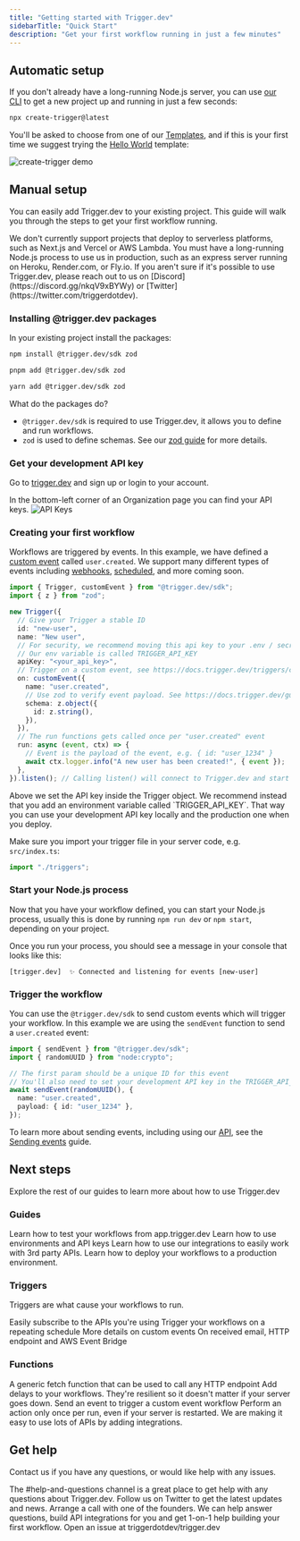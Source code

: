 ```yaml
---
title: "Getting started with Trigger.dev"
sidebarTitle: "Quick Start"
description: "Get your first workflow running in just a few minutes"
---
```


## Automatic setup

If you don't already have a long-running Node.js server, you can use [our CLI](https://www.npmjs.com/package/create-trigger) to get a new project up and running in just a few seconds:

```bash
npx create-trigger@latest
```

You'll be asked to choose from one of our [Templates](https://app.trigger.dev/templates), and if this is your first time we suggest trying the [Hello World](https://app.trigger.dev/templates/hello-world) template:

![create-trigger demo](/images/create-trigger-demo.gif)

## Manual setup

You can easily add Trigger.dev to your existing project. This guide will walk you through the steps to get your first workflow running.

<Note>
  We don't currently support projects that deploy to serverless platforms, such
  as Next.js and Vercel or AWS Lambda. You must have a long-running Node.js
  process to use us in production, such as an express server running on Heroku,
  Render.com, or Fly.io. If you aren't sure if it's possible to use Trigger.dev,
  please reach out to us on [Discord](https://discord.gg/nkqV9xBYWy) or
  [Twitter](https://twitter.com/triggerdotdev).
</Note>

### Installing @trigger.dev packages

In your existing project install the packages:

<Tabs>
  <Tab title="npm">

```bash
npm install @trigger.dev/sdk zod
```

  </Tab>
  <Tab title="pnpm">

```bash
pnpm add @trigger.dev/sdk zod
```

  </Tab>
  <Tab title="yarn">

```bash
yarn add @trigger.dev/sdk zod
```

  </Tab>
</Tabs>

What do the packages do?

- `@trigger.dev/sdk` is required to use Trigger.dev, it allows you to define and run workflows.
- `zod` is used to define schemas. See our [zod guide](/guides/zod) for more details.

### Get your development API key

Go to [trigger.dev](https://app.trigger.dev) and sign up or login to your account.

In the bottom-left corner of an Organization page you can find your API keys.
![API Keys](https://imagedelivery.net/3TbraffuDZ4aEf8KWOmI_w/d8ce1286-153c-4a94-8e1a-df7ac2a4fb00/public)

### Creating your first workflow

Workflows are triggered by events. In this example, we have defined a [custom event](/triggers/custom-events) called `user.created`. We support many different types of events including [webhooks](/triggers/webhooks), [scheduled](/triggers/scheduled), and more coming soon.

```ts src/triggers.ts
import { Trigger, customEvent } from "@trigger.dev/sdk";
import { z } from "zod";

new Trigger({
  // Give your Trigger a stable ID
  id: "new-user",
  name: "New user",
  // For security, we recommend moving this api key to your .env / secrets file.
  // Our env variable is called TRIGGER_API_KEY
  apiKey: "<your_api_key>",
  // Trigger on a custom event, see https://docs.trigger.dev/triggers/custom-events
  on: customEvent({
    name: "user.created",
    // Use zod to verify event payload. See https://docs.trigger.dev/guides/zod
    schema: z.object({
      id: z.string(),
    }),
  }),
  // The run functions gets called once per "user.created" event
  run: async (event, ctx) => {
    // Event is the payload of the event, e.g. { id: "user_1234" }
    await ctx.logger.info("A new user has been created!", { event });
  },
}).listen(); // Calling listen() will connect to Trigger.dev and start listening for events
```

<Warning>
  Above we set the API key inside the Trigger object. We recommend instead that
  you add an environment variable called `TRIGGER_API_KEY`. That way you can use
  your development API key locally and the production one when you deploy.
</Warning>

Make sure you import your trigger file in your server code, e.g. `src/index.ts`:

```ts src/index.ts
import "./triggers";
```

### Start your Node.js process

Now that you have your workflow defined, you can start your Node.js process, usually this is done by running `npm run dev` or `npm start`, depending on your project.

Once you run your process, you should see a message in your console that looks like this:

```
[trigger.dev]  ✨ Connected and listening for events [new-user]
```

### Trigger the workflow

You can use the `@trigger.dev/sdk` to send custom events which will trigger your workflow. In this example we are using the `sendEvent` function to send a `user.created` event:

```ts
import { sendEvent } from "@trigger.dev/sdk";
import { randomUUID } from "node:crypto";

// The first param should be a unique ID for this event
// You'll also need to set your development API key in the TRIGGER_API_KEY environment variable
await sendEvent(randomUUID(), {
  name: "user.created",
  payload: { id: "user_1234" },
});
```

To learn more about sending events, including using our [API](/api-reference/events/sendEvent), see the [Sending events](/functions/send-event) guide.

## Next steps

Explore the rest of our guides to learn more about how to use Trigger.dev

### Guides

<CardGroup>
  <Card
    title="Testing workflows"
    icon="circle-check"
    href="/guides/running-tests"
  >
    Learn how to test your workflows from app.trigger.dev
  </Card>
  <Card title="Environments & API Keys" icon="key" href="/guides/environments">
    Learn how to use environments and API keys
  </Card>
  <Card
    title="Using Integrations"
    icon="grid-2-plus"
    href="/guides/using-integrations"
  >
    Learn how to use our integrations to easily work with 3rd party APIs.
  </Card>
  <Card title="Deployment" icon="cloud" href="/guides/deployment">
    Learn how to deploy your workflows to a production environment.
  </Card>
</CardGroup>

### Triggers

Triggers are what cause your workflows to run.

<CardGroup>
  <Card title="Webhooks" icon="rectangle-terminal" href="/triggers/webhooks">
    Easily subscribe to the APIs you're using
  </Card>
  <Card title="Scheduled" icon="clock" href="/triggers/scheduled">
    Trigger your workflows on a repeating schedule
  </Card>
  <Card title="Custom events" icon="code" href="/triggers/custom-events">
    More details on custom events
  </Card>
  <Card title="More coming soon" icon="bookmark">
    On received email, HTTP endpoint and AWS Event Bridge
  </Card>
</CardGroup>

### Functions

<CardGroup>
  <Card title="Fetch" icon="server" href="/functions/fetch">
    A generic fetch function that can be used to call any HTTP endpoint
  </Card>
  <Card title="Delays" icon="alarm-clock" href="/functions/delays">
    Add delays to your workflows. They're resilient so it doesn't matter if your
    server goes down.
  </Card>
  <Card title="Send event" icon="code" href="/functions/send-event">
    Send an event to trigger a custom event workflow
  </Card>
  <Card title="Run once" icon="code" href="/functions/run-once">
    Perform an action only once per run, even if your server is restarted.
  </Card>
</CardGroup>

<Card title="Integrations" icon="grid-2" href="/integrations">
  We are making it easy to use lots of APIs by adding integrations.
</Card>

## Get help

Contact us if you have any questions, or would like help with any issues.

<CardGroup>
  <Card
    title="Join our Discord server"
    icon="discord"
    href="https://discord.gg/kA47vcd8P6"
    color="#5865F2"
  >
    The #help-and-questions channel is a great place to get help with any
    questions about Trigger.dev.
  </Card>
  <Card
    title="Follow us on Twitter"
    icon="twitter"
    href="https://twitter.com/triggerdotdev"
    color="#1DA1F2"
  >
    Follow us on Twitter to get the latest updates and news.
  </Card>
  <Card
    title="Schedule a call"
    icon="phone"
    href="https://cal.com/team/triggerdotdev/support"
  >
    Arrange a call with one of the founders. We can help answer questions, build
    API integrations for you and get 1-on-1 help building your first workflow.
  </Card>
  <Card
    title="Give us a star on GitHub"
    icon="star"
    href="https://github.com/triggerdotdev/trigger.dev"
    color="#fbbf24"
  >
    Open an issue at triggerdotdev/trigger.dev
  </Card>
</CardGroup>
